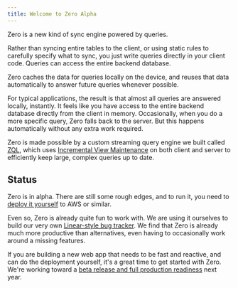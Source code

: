 ```yaml
---
title: Welcome to Zero Alpha
---
```


Zero is a new kind of sync engine powered by queries.

Rather than syncing entire tables to the client, or using static rules to carefully specify what to sync, you just write queries directly in your client code. Queries can access the entire backend database.

Zero caches the data for queries locally on the device, and reuses that data automatically to answer future queries whenever possible.

For typical applications, the result is that almost all queries are answered locally, instantly. It feels like you have access to the entire backend database directly from the client in memory.  Occasionally, when you do a more specific query, Zero falls back to the server. But this happens automatically without any extra work required.

Zero is made possible by a custom streaming query engine we built called [ZQL](reading-data), which uses [Incremental View Maintenance](https://www.vldb.org/pvldb/vol16/p1601-budiu.pdf) on both client and server to efficiently keep large, complex queries up to date.

## Status

Zero is in alpha. There are still some rough edges, and to run it, you need to [deploy it yourself](deployment) to AWS or similar.

Even so, Zero is already quite fun to work with. We are using it ourselves to build our very own [Linear-style bug tracker](https://bugs.rocicorp.dev/). We find that Zero is already much more productive than alternatives, even having to occasionally work around a missing features.

If you are building a new web app that needs to be fast and reactive, and can do the deployment yourself, it's a great time to get started with Zero. We're working toward a [beta release and full production readiness](roadmap) next year.
